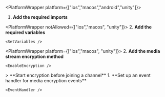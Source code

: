 
<PlatformWrapper platform={["ios","macos","android","unity"]}>
<PlatformWrapper notAllowed="unity">
      
1.  **Add the required imports**

    <ImportLibrary />
</PlatformWrapper>

<PlatformWrapper notAllowed={["ios","macos", "unity"]}>
2.  **Add the required variables**

    <SetVariables />
</PlatformWrapper>

<PlatformWrapper platform={["ios","macos", "unity"]}>
2.  **Add the media stream encryption method**

    <EnableEncryption />
</PlatformWrapper>
> **Start encryption before joining a channel**
</PlatformWrapper>
<PlatformWrapper platform="unity">
1.  **Set up an event handler for media encryption events**

    <EventHandler />
</PlatformWrapper>